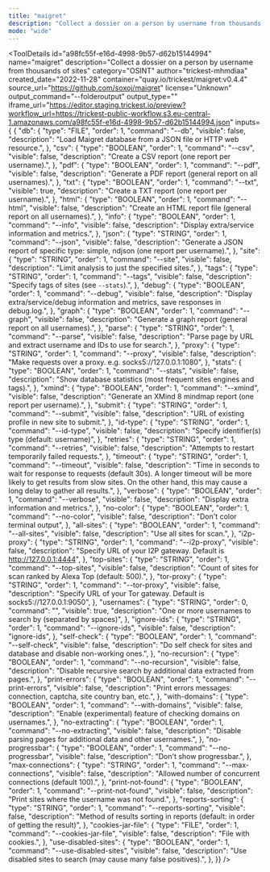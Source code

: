 ```yaml
---
title: "maigret"
description: "Collect a dossier on a person by username from thousands of sites"
mode: "wide"
---
```



<ToolDetails
  id="a98fc55f-e16d-4998-9b57-d62b15144994"
  name="maigret"
  description="Collect a dossier on a person by username from thousands of sites"
  category="OSINT"
  author="trickest-mhmdiaa"
  created_date="2022-11-28"
  container="quay.io/trickest/maigret:v0.4.4"
  source_url="https://github.com/soxoj/maigret"
  license="Unknown"
  output_command="--folderoutput"
  output_type=""
  iframe_url="https://editor.staging.trickest.io/preview?workflow_url=https://trickest-public-workflow.s3.eu-central-1.amazonaws.com/a98fc55f-e16d-4998-9b57-d62b15144994.json"
  inputs={ {
  "db": {
    "type": "FILE",
    "order": 1,
    "command": "--db",
    "visible": false,
    "description": "Load Maigret database from a JSON file or HTTP web resource.",
  },
  "csv": {
    "type": "BOOLEAN",
    "order": 1,
    "command": "--csv",
    "visible": false,
    "description": "Create a CSV report (one report per username).",
  },
  "pdf": {
    "type": "BOOLEAN",
    "order": 1,
    "command": "--pdf",
    "visible": false,
    "description": "Generate a PDF report (general report on all usernames).",
  },
  "txt": {
    "type": "BOOLEAN",
    "order": 1,
    "command": "--txt",
    "visible": true,
    "description": "Create a TXT report (one report per username).",
  },
  "html": {
    "type": "BOOLEAN",
    "order": 1,
    "command": "--html",
    "visible": false,
    "description": "Create an HTML report file (general report on all usernames).",
  },
  "info": {
    "type": "BOOLEAN",
    "order": 1,
    "command": "--info",
    "visible": false,
    "description": "Display extra/service information and metrics.",
  },
  "json": {
    "type": "STRING",
    "order": 1,
    "command": "--json",
    "visible": false,
    "description": "Generate a JSON report of specific type: simple, ndjson (one report per username).",
  },
  "site": {
    "type": "STRING",
    "order": 1,
    "command": "--site",
    "visible": false,
    "description": "Limit analysis to just the specified sites.",
  },
  "tags": {
    "type": "STRING",
    "order": 1,
    "command": "--tags",
    "visible": false,
    "description": "Specify tags of sites (see `--stats`).",
  },
  "debug": {
    "type": "BOOLEAN",
    "order": 1,
    "command": "--debug",
    "visible": false,
    "description": "Display extra/service/debug information and metrics, save responses in debug.log.",
  },
  "graph": {
    "type": "BOOLEAN",
    "order": 1,
    "command": "--graph",
    "visible": false,
    "description": "Generate a graph report (general report on all usernames).",
  },
  "parse": {
    "type": "STRING",
    "order": 1,
    "command": "--parse",
    "visible": false,
    "description": "Parse page by URL and extract username and IDs to use for search.",
  },
  "proxy": {
    "type": "STRING",
    "order": 1,
    "command": "--proxy",
    "visible": false,
    "description": "Make requests over a proxy. e.g. socks5://127.0.0.1:1080",
  },
  "stats": {
    "type": "BOOLEAN",
    "order": 1,
    "command": "--stats",
    "visible": false,
    "description": "Show database statistics (most frequent sites engines and tags).",
  },
  "xmind": {
    "type": "BOOLEAN",
    "order": 1,
    "command": "--xmind",
    "visible": false,
    "description": "Generate an XMind 8 mindmap report (one report per username).",
  },
  "submit": {
    "type": "STRING",
    "order": 1,
    "command": "--submit",
    "visible": false,
    "description": "URL of existing profile in new site to submit.",
  },
  "id-type": {
    "type": "STRING",
    "order": 1,
    "command": "--id-type",
    "visible": false,
    "description": "Specify identifier(s) type (default: username)",
  },
  "retries": {
    "type": "STRING",
    "order": 1,
    "command": "--retries",
    "visible": false,
    "description": "Attempts to restart temporarily failed requests.",
  },
  "timeout": {
    "type": "STRING",
    "order": 1,
    "command": "--timeout",
    "visible": false,
    "description": "Time in seconds to wait for response to requests (default 30s). A longer timeout will be more likely to get results from slow sites. On the other hand, this may cause a long delay to gather all results.",
  },
  "verbose": {
    "type": "BOOLEAN",
    "order": 1,
    "command": "--verbose",
    "visible": false,
    "description": "Display extra information and metrics.",
  },
  "no-color": {
    "type": "BOOLEAN",
    "order": 1,
    "command": "--no-color",
    "visible": false,
    "description": "Don't color terminal output",
  },
  "all-sites": {
    "type": "BOOLEAN",
    "order": 1,
    "command": "--all-sites",
    "visible": false,
    "description": "Use all sites for scan.",
  },
  "i2p-proxy": {
    "type": "STRING",
    "order": 1,
    "command": "--i2p-proxy",
    "visible": false,
    "description": "Specify URL of your I2P gateway. Default is http://127.0.0.1:4444",
  },
  "top-sites": {
    "type": "STRING",
    "order": 1,
    "command": "--top-sites",
    "visible": false,
    "description": "Count of sites for scan ranked by Alexa Top (default: 500).",
  },
  "tor-proxy": {
    "type": "STRING",
    "order": 1,
    "command": "--tor-proxy",
    "visible": false,
    "description": "Specify URL of your Tor gateway. Default is socks5://127.0.0.1:9050",
  },
  "usernames": {
    "type": "STRING",
    "order": 0,
    "command": "",
    "visible": true,
    "description": "One or more usernames to search by (separated by spaces)",
  },
  "ignore-ids": {
    "type": "STRING",
    "order": 1,
    "command": "--ignore-ids",
    "visible": false,
    "description": "ignore-ids",
  },
  "self-check": {
    "type": "BOOLEAN",
    "order": 1,
    "command": "--self-check",
    "visible": false,
    "description": "Do self check for sites and database and disable non-working ones.",
  },
  "no-recursion": {
    "type": "BOOLEAN",
    "order": 1,
    "command": "--no-recursion",
    "visible": false,
    "description": "Disable recursive search by additional data extracted from pages.",
  },
  "print-errors": {
    "type": "BOOLEAN",
    "order": 1,
    "command": "--print-errors",
    "visible": false,
    "description": "Print errors messages: connection, captcha, site country ban, etc.",
  },
  "with-domains": {
    "type": "BOOLEAN",
    "order": 1,
    "command": "--with-domains",
    "visible": false,
    "description": "Enable (experimental) feature of checking domains on usernames.",
  },
  "no-extracting": {
    "type": "BOOLEAN",
    "order": 1,
    "command": "--no-extracting",
    "visible": false,
    "description": "Disable parsing pages for additional data and other usernames.",
  },
  "no-progressbar": {
    "type": "BOOLEAN",
    "order": 1,
    "command": "--no-progressbar",
    "visible": false,
    "description": "Don't show progressbar.",
  },
  "max-connections": {
    "type": "STRING",
    "order": 1,
    "command": "--max-connections",
    "visible": false,
    "description": "Allowed number of concurrent connections (default 100).",
  },
  "print-not-found": {
    "type": "BOOLEAN",
    "order": 1,
    "command": "--print-not-found",
    "visible": false,
    "description": "Print sites where the username was not found.",
  },
  "reports-sorting": {
    "type": "STRING",
    "order": 1,
    "command": "--reports-sorting",
    "visible": false,
    "description": "Method of results sorting in reports (default: in order of getting the result)",
  },
  "cookies-jar-file": {
    "type": "FILE",
    "order": 1,
    "command": "--cookies-jar-file",
    "visible": false,
    "description": "File with cookies.",
  },
  "use-disabled-sites": {
    "type": "BOOLEAN",
    "order": 1,
    "command": "--use-disabled-sites",
    "visible": false,
    "description": "Use disabled sites to search (may cause many false positives).",
  },
}}
/>